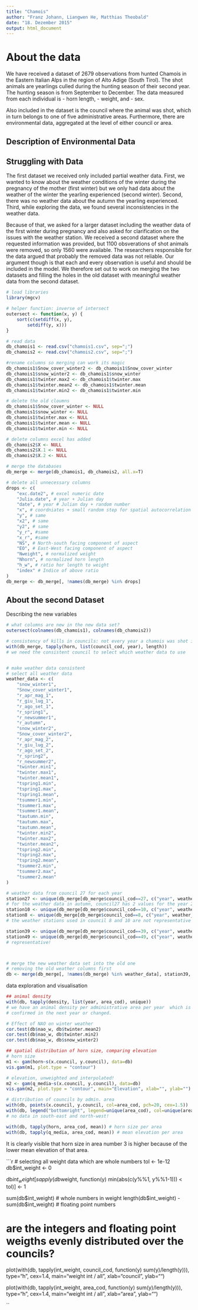 ```yaml
---
title: "Chamois"
author: "Franz Johann, Liangwen He, Matthias Theobald"
date: "18. Dezember 2015"
output: html_document
---
```


# About the data
We have received a dataset of 2679 observations from hunted Chamois in the Eastern Italian Alps in the region of Alto Adige (South Tirol). The shot animals are yearlings culled during the hunting season of their second year. The hunting season is from September to December. The data measured from each individual is 
- horn length,
- weight, and
- sex.

Also included in the dataset is the council where the animal was shot, which in turn belongs to one of five administrative areas. Furthermore, there are environmental data, aggregated at the level of either council or area.

## Description of Environmental Data


## Struggling with Data

The first dataset we received only included partial weather data. First, we wanted to know about the weather conditions of the winter during the pregnancy of the mother (first winter) but we only had data about the weather of the winter the yearling experienced (second winter).
Second, there was no weather data about the autumn the yearling experienced.
Third, while exploring the data, we found several inconsistencies in the weather data.

Because of that, we asked for a larger dataset including the weather data of the first winter during pregnancy and also asked for clarification on the issues with the weather station. We received a second dataset where the requested information was provided, but 1100 obsverations of shot animals were removed, so only 1560 were available. The researchers responsible for the data argued that probably the removed data was not reliable. Our argument though is that each and every observation is useful and should be included in the model.
We therefore set out to work on merging the two datasets and filling the holes in the old dataset with meaningful weather data from the second dataset.

```r
# load libraries
library(mgcv)

# helper function: inverse of intersect
outersect <- function(x, y) {
    sort(c(setdiff(x, y),
        setdiff(y, x)))
}

# read data
db_chamois1 <- read.csv("chamois1.csv", sep=";")
db_chamois2 <- read.csv("chamois2.csv", sep=";")

#rename columns so merging can work its magic
db_chamois1$Snow_cover_winter2 <- db_chamois1$Snow_cover_winter
db_chamois1$snow_winter2 <- db_chamois1$snow_winter
db_chamois1$twinter.max2 <- db_chamois1$twinter.max
db_chamois1$twinter.mean2 <- db_chamois1$twinter.mean
db_chamois1$twinter.min2 <- db_chamois1$twinter.min

# delete the old cloumns
db_chamois1$Snow_cover_winter <- NULL
db_chamois1$snow_winter <- NULL
db_chamois1$twinter.max <- NULL
db_chamois1$twinter.mean <- NULL
db_chamois1$twinter.min <- NULL

# delete columns excel has added
db_chamois2$X <- NULL
db_chamois2$X.1 <- NULL
db_chamois2$X.2 <- NULL

# merge the databases
db_merge <- merge(db_chamois1, db_chamois2, all.x=T)

# delete all unnecessary columns
drops <- c(
    "exc.date2", # excel numeric date
    "Julia.date", # year + Julian day
    "date", # year # Julian day + random number
    "x", # coordniates + small random step for spatial autocorrelation
    "y", # same
    "x2", # same
    "y2", # same
    "y_r", #same
    "x_r", #same
    "NS", # North-south facing component of aspect
    "EO", # East-West facing component of aspect
    "Nweight", # normalized weight
    "Nhorn", # normalized horn length
    "h_w", # ratio hor length to weight
    "index" # Indice of above ratio
)
db_merge <- db_merge[, !names(db_merge) %in% drops]

```

## About the second Dataset

Describing the new variables
```r
# what columns are new in the new data set?
outersect(colnames(db_chamois1), colnames(db_chamois2))
```

```r
# consistency of kills in councils: not every year a chamois was shot in every council
with(db_merge, tapply(horn, list(council_cod, year), length))
# we need the consistent council to select which weather data to use


# make weather data consistent
# select all weather data
weather_data <- c(
    "snow_winter1",
    "Snow_cover_winter1",
    "r_apr_mag_1",
    "r_giu_lug_1",
    "r_ago_set_1",
    "r_spring1",
    "r_newsummer1",
    "r_autumn",
    "snow_winter2",
    "Snow_cover_winter2",
    "r_apr_mag_2",
    "r_giu_lug_2",
    "r_ago_set_2",
    "r_spring2",
    "r_newsummer2",
    "twinter.min1",
    "twinter.max1",
    "twinter.mean1",
    "tspring1.min",
    "tspring1.max",
    "tspring1.mean",
    "tsummer1.min",
    "tsummer1.max",
    "tsummer1.mean",
    "tautumn.min",
    "tautumn.max",
    "tautumn.mean",
    "twinter.min2",
    "twinter.max2",
    "twinter.mean2",
    "tspring2.min",
    "tspring2.max",
    "tspring2.mean",
    "tsummer2.min",
    "tsummer2.max",
    "tsummer2.mean"
)

# weather data from council 27 for each year
station27 <- unique(db_merge[db_merge$council_cod==27, c("year", weather_data)]) # not okay: year2007
# for the weather data in autumn, council27 has 2 values for the year 2007
station10 <- unique(db_merge[db_merge$council_cod==10, c("year", weather_data)])
station8 <- unique(db_merge[db_merge$council_cod==8, c("year", weather_data)])
# the weather stations used in council 8 and 10 are not representative for the whole area

station39 <- unique(db_merge[db_merge$council_cod==39, c("year", weather_data)]) # ok, snow, T, and Prec are from the higher stations both
station49 <- unique(db_merge[db_merge$council_cod==49, c("year", weather_data)]) # same as 39
# representative!



# merge the new weather data set into the old one
# removing the old weather columns first
db <- merge(db_merge[, !names(db_merge) %in% weather_data], station39, by="year", all=F)


```


data exploration and visualisation

```r
## animal density
with(db, tapply(density, list(year, area_cod), unique))
# we have an animal density per administrative area per year  which is then 
# confirmed in the next year or changed.
```

```r
# Effect of NAO on winter weather
cor.test(db$nao_w, db$twinter.mean2)
cor.test(db$nao_w, db$twinter.min2)
cor.test(db$nao_w, db$snow_winter2)

```

```r
## spatial distribution of horn size, comparing elevation
# horn size
m1 <- gam(horn~s(x.council, y.council), data=db)
vis.gam(m1, plot.type = "contour")

# elevation, unweighted and interpolated!
m2 <- gam(q_media~s(x.council, y.council), data=db)
vis.gam(m2, plot.type = "contour", main="Elevation", xlab="", ylab="")

# distribution of councils by admin. area
with(db, points(x.council, y.council, col=area_cod, pch=20, cex=1.5))
with(db, legend("bottomright", legend=unique(area_cod), col=unique(area_cod), pch=20))
# no data in south-east and north-west!

with(db, tapply(horn, area_cod, mean)) # horn size per area
with(db, tapply(q_media, area_cod, mean)) # mean elevation per area
```

It is clearly visible that horn size in area number 3 is higher because of the lower mean elevation of that area.

```r
# selecting all weight data which are whole numbers
tol <- 1e-12
db$int_weight <- 0

db$int_weight[sapply(db$weight, function(y) min(abs(c(y%%1, y%%1-1))) < tol)] <- 1

sum(db$int_weight) # whole numbers in weight
length(db$int_weight) - sum(db$int_weight) # floating point numbers

# are the integers and floating point weigths evenly distributed over the councils?

plot(with(db, tapply(int_weight, council_cod, function(y) sum(y)/length(y))), type="h", cex=1.4,
    main="weight int / all", xlab="council", ylab="")

plot(with(db, tapply(int_weight, area_cod, function(y) sum(y)/length(y))), type="h", cex=1.4,
    main="weight int / all", xlab="area", ylab="")

``

